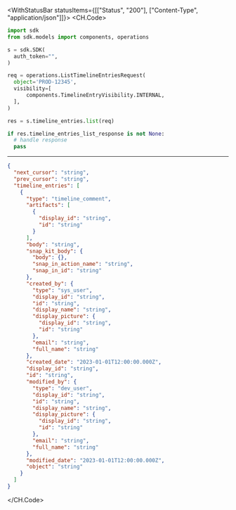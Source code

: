 

<WithStatusBar statusItems={[["Status", "200"], ["Content-Type", "application/json"]]}>
  <CH.Code>
  ```python List.py
  import sdk
from sdk.models import components, operations

s = sdk.SDK(
    auth_token="",
)

req = operations.ListTimelineEntriesRequest(
    object='PROD-12345',
    visibility=[
        components.TimelineEntryVisibility.INTERNAL,
    ],
)

res = s.timeline_entries.list(req)

if res.timeline_entries_list_response is not None:
    # handle response
    pass
  ```
  ---

  ```json Example Response
  {
    "next_cursor": "string",
    "prev_cursor": "string",
    "timeline_entries": [
      {
        "type": "timeline_comment",
        "artifacts": [
          {
            "display_id": "string",
            "id": "string"
          }
        ],
        "body": "string",
        "snap_kit_body": {
          "body": {},
          "snap_in_action_name": "string",
          "snap_in_id": "string"
        },
        "created_by": {
          "type": "sys_user",
          "display_id": "string",
          "id": "string",
          "display_name": "string",
          "display_picture": {
            "display_id": "string",
            "id": "string"
          },
          "email": "string",
          "full_name": "string"
        },
        "created_date": "2023-01-01T12:00:00.000Z",
        "display_id": "string",
        "id": "string",
        "modified_by": {
          "type": "dev_user",
          "display_id": "string",
          "id": "string",
          "display_name": "string",
          "display_picture": {
            "display_id": "string",
            "id": "string"
          },
          "email": "string",
          "full_name": "string"
        },
        "modified_date": "2023-01-01T12:00:00.000Z",
        "object": "string"
      }
    ]
  }
  ```
  </CH.Code>
</WithStatusBar>
